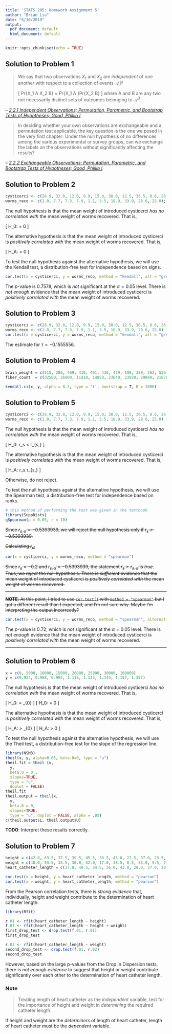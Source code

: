 ```yaml
---
title: 'STATS 205: Homework Assignment 5'
author: "Brian Liu"
date: "6/10/2019"
output:
  pdf_document: default
  html_document: default
---
```


```r
knitr::opts_chunk$set(echo = TRUE)
```

## Solution to Problem 1

>We say that two observations $X_1$ and $X_2$ are *independent* of one another with respect to a collection of events $\mathcal{A}$ if
>
>\[
>     Pr\left\{X_1 \in A \textrm{  and  } X_2 \in B\right\} = Pr\left\{X_1 \in A \right\}Pr\left\{X_2 \in B\right\}
>\]
>where A and B are any two not necessarily distinct sets of outcomes belonging to $\mathcal{A}^3$.

-- <cite>[2.2.1 Independent Observations; Permutation, Parametric, and Bootstrap Tests of Hypotheses; Good, Phillip I][1]</cite>

>In deciding whether your own observations are exchangeable and a permutation test applicable, the key question is the one we posed in the very first chapter: Under the null hypothesis of no differences among the various experimental or survey groups, can we exchange the labels on the observations without significantly affecting the results?

-- <cite>[2.2.2 Exchangeable Observations; Permutation, Parametric, and Bootstrap Tests of Hypotheses; Good, Phillip I][1]</cite>

[1]:https://searchworks.stanford.edu/view/12473402

## Solution to Problem 2

```r
cysticerci <- c(28.9, 32.8, 12.0, 9.9, 15.0, 38.0, 12.5, 36.5, 8.6, 26.8);cysticerci
worms_reco <- c(1.0, 7.7, 7.3, 7.9, 1.1, 3.5, 18.9, 33.9, 28.6, 25.0); worms_reco
```

The null hypothesis is that the mean weight of introduced cysticerci *has no correlation with* the mean weight of worms recovered. That is,

\[
    H_0: \tau = 0
\]

The alternative hypothesis is that the mean weight of introduced cysticerci is *positively correlated with* the mean weight of worms recovered. That is,

\[
    H_A: \tau > 0
\]

To test the null hypothesis against the alternative hypothesis, we will use the Kendall test, a distribution-free test for independence based on signs.

```r
cor.test(x = cysticerci, y = worms_reco, method = "kendall", alt = "greater")
```

The $p$-value is $0.7578$, which is *not* significant at the $\alpha = 0.05$ level. There is *not enough* evidence that the mean weight of introduced cysticerci is *positively correlated with* the mean weight of worms recovered.

## Solution to Problem 3

```r
cysticerci <- c(28.9, 32.8, 12.0, 9.9, 15.0, 38.0, 12.5, 36.5, 8.6, 26.8)
worms_reco <- c(1.0, 7.7, 7.3, 7.9, 1.1, 3.5, 18.9, 33.9, 28.6, 25.0)
cor.test(x = cysticerci, y = worms_reco, method = "kendall", alt = "greater")
```

The estimate for $\tau = -0.1555556$.

## Solution to Problem 4

<!-- library(bootstrap)
theta.hat = cor(brain_weight, fiber_count); theta.hat
library(partitions)
n = length(brain_weight)
allCompositions = compositions(n, n);allCompositions[,1:length(brain_weight)]
allCompositions.sub = allCompositions[, sample(1:dim(allCompositions)[2], size=1000, replace=FALSE)]

draw.bootstrap.samples = function(df){
  n = dim(df)[1]
  ind = sample(n, replace = TRUE)
  cor.bootstrap.replicate = cor(df[ind, "LSAT"], df[ind, "GPA"])
  return(cor.bootstrap.replicate)
}
R = 1000
theta.hat.star = replicate(R, draw.bootstrap.samples(law))
# make a ggplot
library(ggplot2)
theta.hat.star.df = data.frame(theta.hat.star = theta.hat.star)
theta.hat.star
theta.hat.star.df
ggplot(theta.hat.star.df) +
  geom_density(aes(x = theta.hat.star, y = ..scaled..),
    fill = "lightblue") +
  geom_hline(yintercept=0, colour="white", size=1) +
  theme_bw() +
  ylab("density") +
  xlab(bquote(hat(theta))) +
  geom_vline(xintercept = theta.hat, col = "red")+
  scale_y_continuous(expand = c(0,0))
 -->
```r
brain_weight = c(515, 286, 469, 410, 461, 436, 479, 198, 389, 262, 536); length(brain_weight)
fiber_count  = c(32500, 26800, 11410, 14850, 23640, 23820, 29840, 21830, 24650, 22500, 26000); length(fiber_count)

kendall.ci(x, y, alpha = 0.1, type = 't', bootstrap = T, B = 1000)
```


<!-- 
\[
    \hat{\tau} = \frac{2K}{n(n - 1)} = \bar{K}
\]
 -->
 <!-- cor.test(brain_weight, fiber_count, method="kendall")  -->
<!-- 
The estimate for *Kendall's sample rank correlation coefficient* is

\[
    \hat{\tau} = 0.2727273
\]
 -->


## Solution to Problem 5

```r
cysticerci <- c(28.9, 32.8, 12.0, 9.9, 15.0, 38.0, 12.5, 36.5, 8.6, 26.8)
worms_reco <- c(1.0, 7.7, 7.3, 7.9, 1.1, 3.5, 18.9, 33.9, 28.6, 25.0)
```

The null hypothesis is that the mean weight of introduced cysticerci *has no correlation with* the mean weight of worms recovered. That is,

\[
    H_0: r_s < r_{s,\alpha}
\]

The alternative hypothesis is that the mean weight of introduced cysticerci is *positively correlated with* the mean weight of worms recovered. That is,

\[
    H_A: r_s \geq r_{s,\alpha}
\]

Otherwise, do not reject.

To test the null hypothesis against the alternative hypothesis, we will use the Spearman test, a distribution-free test for independence based on ranks.

<!-- # install.packages("SuppDists", dependencies=TRUE, repos='http://cran.us.r-project.org') -->

<!-- # qSpearman(0.01, r = 7) -->
```r
# this method of performing the test was given in the textbook
library(SuppDists)
qSpearman(p = 0.05, r = 10)
```

~~Since $r_{s,\alpha} = -0.5393939$, we will reject the null hypothesis only if $r_s \geq -0.5393939$.~~

~~Calculating $r_s$,~~

```r
cor(x = cysticerci, y = worms_reco, method = "spearman")
```

~~Since $r_s = -0.2$ and $r_{s,\alpha} = -0.5393939$, the statement $r_s \geq r_{s,\alpha}$ is *true*. Thus, we *reject* the null hypothesis. There is *sufficient* evidence that the mean weight of introduced cysticerci is *positively correlated with* the mean weight of worms recovered.~~

---

~~**NOTE**: At this point, I tried to use `cor.test()` with `method = "spearman"` but I got a different result than I expected, and I'm not sure why. Maybe I'm interpreting the output incorrectly?~~

```r
cor.test(x = cysticerci, y = worms_reco, method = "spearman", alternative = "greater")
```

The $p$-value is $0.72$, which is *not* significant at the $\alpha = 0.05$ level. There is *not enough* evidence that the mean weight of introduced cysticerci is *positively correlated with* the mean weight of worms recovered.

---

## Solution to Problem 6

```r
x = c(0, 5000, 10000, 15000, 20000, 25000, 30000, 100000)
y = c(0.924, 0.988, 0.992, 1.118, 1.133, 1.145, 1.157, 1.357)
```

The null hypothesis is that the mean weight of introduced cysticerci *has no correlation with* the mean weight of worms recovered. That is,

\[
    H_0: \beta = \beta_{0}
\]
\[
    H_0: \beta = 0
\]

The alternative hypothesis is that the mean weight of introduced cysticerci is *positively correlated with* the mean weight of worms recovered. That is,

\[
    H_A: \beta > \beta_{0}
\]
\[
    H_A: \beta > 0
\]

To test the null hypothesis against the alternative hypothesis, we will use the Theil test, a distribution-free test for the slope of the regression line.

```r
library(NSM3)
theil(x, y, alpha=0.05, beta.0=0, type = "u")
theil.fit = theil (x, 
  y,
  beta.0 = 0 ,
  slopes=TRUE,
  type = "u", 
  doplot = FALSE)
theil.fit
theil.output = theil(x, 
  y,
  beta.0 = 0,
  slopes=TRUE,
  type = "u", doplot = FALSE, alpha = .05)
c(theil.output$L, theil.output$U)
```

**TODO**: Interpret these results correctly.

## Solution to Problem 7


<!-- model1 <- lm (heart_catheter_length ~ height + weight)
summary(model1)
cor.test(x = height, y = weight, method = "pearson")
confint(model1, conf.level = 0.95) -->

<!-- rfit(heart_catheter_length ~ height + weight)
rankfit_object <- rfit(heart_catheter_length ~ height + weight)
summary(rankfit_object) -->

```r
height = c(42.8, 63.5, 37.5, 39.5, 45.5, 38.5, 43.0, 22.5, 37.0, 23.5, 33.0, 58.0)
weight = c(40.0, 93.5, 35.5, 30.0, 52.0, 17.0, 38.5, 8.5, 33.0, 9.5, 21.0, 79.0)
heart_catheter_length = c(37.0, 49.5, 34.5, 36.0, 43.0, 28.0, 37.0, 20.0, 33.5, 30.5, 38.5, 47.0)

cor.test(x = height, y = heart_catheter_length, method = "pearson")
cor.test(x = weight, y = heart_catheter_length, method = "pearson")
```

From the Pearson correlation tests, there is *strong evidence* that, individually, height and weight contribute to the determination of heart catheter length.

```r
library(Rfit)

r.01 <- rfit(heart_catheter_length ~ height)
f.01 <- rfit(heart_catheter_length ~ height + weight)
first_drop_test <- drop.test(f.01, r.01)
first_drop_test

r.02 <- rfit(heart_catheter_length ~ weight)
second_drop_test <- drop.test(f.01, r.02)
second_drop_test
```

However, based on the large p-values from the Drop in Dispersion tests, there is *not enough evidence* to suggest that height or weight contribute significantly over each other to the determination of heart catheter length.

### Note

>Treating length of heart catheter as the *independent* variable, test for the importance of height and weight in *determining* the required catheter length.

If height and weight are the *determiners* of length of heart catheter, length of heart catheter must be the *dependent* variable.